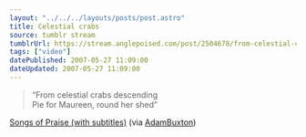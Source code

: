 ```yaml
---
layout: "../../../layouts/posts/post.astro"
title: Celestial crabs
source: tumblr stream
tumblrUrl: https://stream.anglepoised.com/post/2504678/from-celestial-crabs-descending-pie-for
tags: ["video"]
datePublished: 2007-05-27 11:09:00
dateUpdated: 2007-05-27 11:09:00
---
```



<YouTube id="https://www.youtube.com/watch?v=7-ZnPE3G_YY" />

> “From celestial crabs descending<br />
> Pie for Maureen, round her shed”

[Songs of Praise (with subtitles)](https://www.youtube.com/watch?v=7-ZnPE3G_YY) (via [AdamBuxton](https://youtube.com/user/AdamBuxton))

